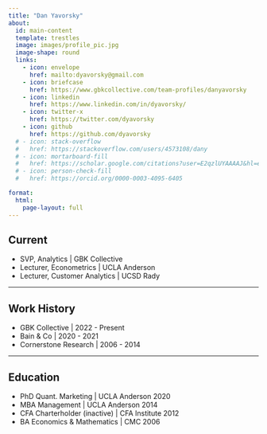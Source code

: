 ```yaml
---
title: "Dan Yavorsky"
about:
  id: main-content
  template: trestles
  image: images/profile_pic.jpg
  image-shape: round
  links:
    - icon: envelope
      href: mailto:dyavorsky@gmail.com
    - icon: briefcase
      href: https://www.gbkcollective.com/team-profiles/danyavorsky
    - icon: linkedin
      href: https://www.linkedin.com/in/dyavorsky/
    - icon: twitter-x
      href: https://twitter.com/dyavorsky
    - icon: github
      href: https://github.com/dyavorsky
  # - icon: stack-overflow
  #   href: https://stackoverflow.com/users/4573108/dany
  # - icon: mortarboard-fill
  #   href: https://scholar.google.com/citations?user=E2qzlUYAAAAJ&hl=en
  # - icon: person-check-fill
  #   href: https://orcid.org/0000-0003-4095-6405

format:
  html:
    page-layout: full
---
```


:::{#main-content}

## Current

 - SVP, Analytics | GBK Collective
 - Lecturer, Econometrics | UCLA Anderson
 - Lecturer, Customer Analytics | UCSD Rady

-----

## Work History

 - GBK Collective [| 2022 - Present]{.gray}
 - Bain & Co [| 2020 - 2021]{.gray}
 - Cornerstone Research [| 2006 - 2014]{.gray}

-----

## Education

 - PhD Quant. Marketing [| UCLA Anderson 2020]{.gray}
 - MBA Management [| UCLA Anderson 2014]{.gray}
 - CFA Charterholder (inactive) [| CFA Institute 2012]{.gray}
 - BA Economics & Mathematics [| CMC 2006]{.gray}

:::






